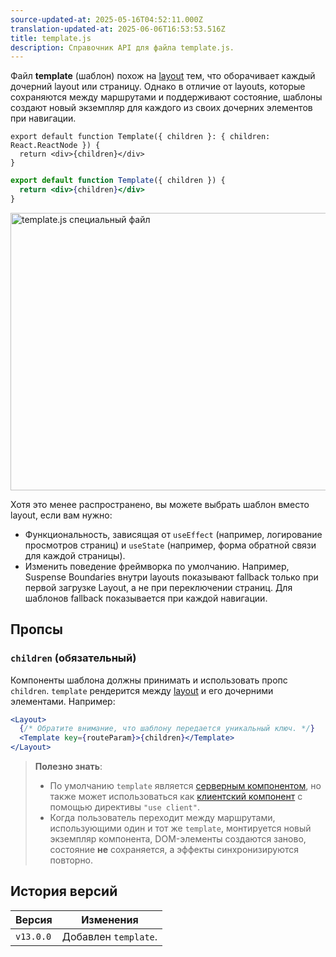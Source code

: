 ```yaml
---
source-updated-at: 2025-05-16T04:52:11.000Z
translation-updated-at: 2025-06-06T16:53:53.516Z
title: template.js
description: Справочник API для файла template.js.
---
```


Файл **template** (шаблон) похож на [layout](/docs/app/building-your-application/routing/pages-and-layouts#layouts) тем, что оборачивает каждый дочерний layout или страницу. Однако в отличие от layouts, которые сохраняются между маршрутами и поддерживают состояние, шаблоны создают новый экземпляр для каждого из своих дочерних элементов при навигации.

```tsx filename="app/template.tsx" switcher
export default function Template({ children }: { children: React.ReactNode }) {
  return <div>{children}</div>
}
```

```jsx filename="app/template.jsx" switcher
export default function Template({ children }) {
  return <div>{children}</div>
}
```

<Image
  alt="template.js специальный файл"
  srcLight="/docs/light/template-special-file.png"
  srcDark="/docs/dark/template-special-file.png"
  width="1600"
  height="444"
/>

Хотя это менее распространено, вы можете выбрать шаблон вместо layout, если вам нужно:

- Функциональность, зависящая от `useEffect` (например, логирование просмотров страниц) и `useState` (например, форма обратной связи для каждой страницы).
- Изменить поведение фреймворка по умолчанию. Например, Suspense Boundaries внутри layouts показывают fallback только при первой загрузке Layout, а не при переключении страниц. Для шаблонов fallback показывается при каждой навигации.

## Пропсы

### `children` (обязательный)

Компоненты шаблона должны принимать и использовать пропс `children`. `template` рендерится между [layout](/docs/app/api-reference/file-conventions/layout) и его дочерними элементами. Например:

```jsx filename="Output"
<Layout>
  {/* Обратите внимание, что шаблону передается уникальный ключ. */}
  <Template key={routeParam}>{children}</Template>
</Layout>
```

> **Полезно знать**:
>
> - По умолчанию `template` является [серверным компонентом](/docs/app/building-your-application/rendering/server-components), но также может использоваться как [клиентский компонент](/docs/app/building-your-application/rendering/client-components) с помощью директивы `"use client"`.
> - Когда пользователь переходит между маршрутами, использующими один и тот же `template`, монтируется новый экземпляр компонента, DOM-элементы создаются заново, состояние **не** сохраняется, а эффекты синхронизируются повторно.

## История версий

| Версия    | Изменения                |
| --------- | ------------------------ |
| `v13.0.0` | Добавлен `template`.     |